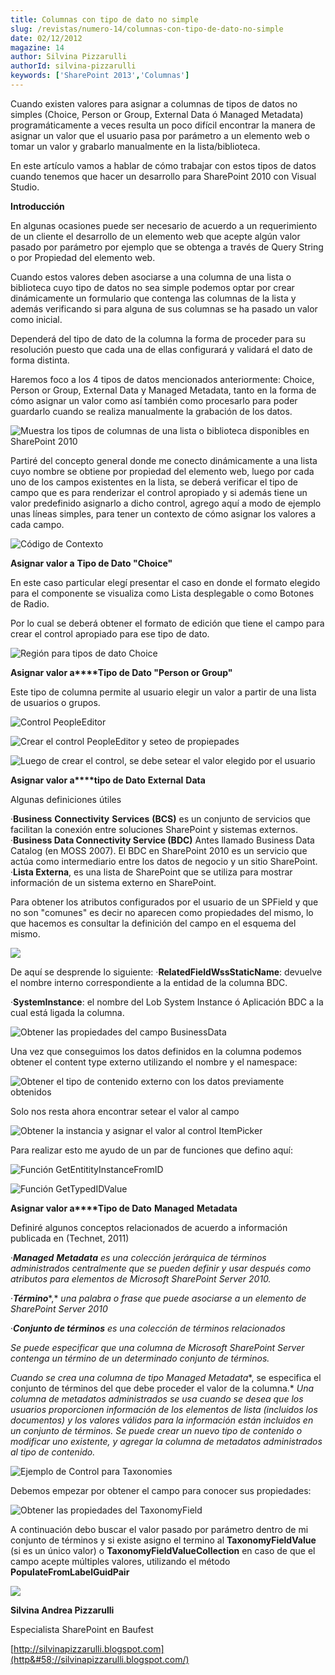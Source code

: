 ```yaml
---
title: Columnas con tipo de dato no simple
slug: /revistas/numero-14/columnas-con-tipo-de-dato-no-simple
date: 02/12/2012
magazine: 14
author: Silvina Pizzarulli
authorId: silvina-pizzarulli
keywords: ['SharePoint 2013','Columnas']
---
```






Cuando existen valores para asignar a columnas de tipos de datos no simples (Choice, Person or Group, External Data ó Managed Metadata) programáticamente a veces resulta un poco difícil encontrar la manera de asignar un valor que el usuario pasa por parámetro a un elemento web o tomar un valor y grabarlo manualmente en la lista/biblioteca.

En este artículo vamos a hablar de cómo trabajar con estos tipos de datos cuando tenemos que hacer un desarrollo para SharePoint 2010 con Visual Studio.

**Introducción**

En algunas ocasiones puede ser necesario de acuerdo a un requerimiento de un cliente el desarrollo de un elemento web que acepte algún valor pasado por parámetro por ejemplo que se obtenga a través de Query String o por Propiedad del elemento web.

Cuando estos valores deben asociarse a una columna de una lista o biblioteca cuyo tipo de datos no sea simple podemos optar por crear dinámicamente un formulario que contenga las columnas de la lista y además verificando si para alguna de sus columnas se ha pasado un valor como inicial.

Dependerá del tipo de dato de la columna la forma de proceder para su resolución puesto que cada una de ellas configurará y validará el dato de forma distinta.

Haremos foco a los 4 tipos de datos mencionados anteriormente: Choice, Person or Group, External Data y Managed Metadata, tanto en la forma de cómo asignar un valor como así también como procesarlo para poder guardarlo cuando se realiza manualmente la grabación de los datos.

![Muestra los tipos de columnas de una lista o biblioteca disponibles en SharePoint 2010](../../../images/numero14/columnas-con-tipo-de-dato-no-simple/image1.png)

Partiré del concepto general donde me conecto dinámicamente a una lista cuyo nombre se obtiene por propiedad del elemento web, luego por cada uno de los campos existentes en la lista, se deberá verificar el tipo de campo que es para renderizar el control apropiado y si además tiene un valor predefinido asignarlo a dicho control, agrego aquí a modo de ejemplo unas líneas simples, para tener un contexto de cómo asignar los valores a cada campo.

![Código de Contexto](../../../images/numero14/columnas-con-tipo-de-dato-no-simple/image2.png)

**Asignar valor a** **Tipo de Dato "****Choice****"**

En este caso particular elegí presentar el caso en donde el formato elegido para el componente se visualiza como Lista desplegable o como Botones de Radio.

Por lo cual se deberá obtener el formato de edición que tiene el campo para crear el control apropiado para ese tipo de dato.

![Región para tipos de dato Choice](../../../images/numero14/columnas-con-tipo-de-dato-no-simple/image3.png)

**Asignar valor a****Tipo de Dato "****Person** **or** **Group****"**

Este tipo de columna permite al usuario elegir un valor a partir de una lista de usuarios o grupos.

![Control PeopleEditor](../../../images/numero14/columnas-con-tipo-de-dato-no-simple/image4.png)

![Crear el control PeopleEditor y seteo de propiepades](../../../images/numero14/columnas-con-tipo-de-dato-no-simple/image5.png)

![Luego de crear el control, se debe setear el valor elegido por el usuario](../../../images/numero14/columnas-con-tipo-de-dato-no-simple/image6.png)

**Asignar valor a****tipo de Dato** **External** **Data**

Algunas definiciones útiles

·**Business** **Connectivity** **Services** **(BCS)** es un conjunto de servicios que facilitan la conexión entre soluciones SharePoint y sistemas externos. 
·**Business Data Connectivity Service (BDC)** Antes llamado Business Data Catalog (en MOSS 2007). El BDC en SharePoint 2010 es un servicio que actúa como intermediario entre los datos de negocio y un sitio SharePoint.
·**Lista Externa**, es una lista de SharePoint que se utiliza para mostrar información de un sistema externo en SharePoint.

Para obtener los atributos configurados por el usuario de un SPField y que no son "comunes" es decir no aparecen como propiedades del mismo, lo que hacemos es consultar la definición del campo en el esquema del mismo.

![](../../../images/numero14/columnas-con-tipo-de-dato-no-simple/image7.png)

De aquí se desprende lo siguiente:
·**RelatedFieldWssStaticName**: devuelve el nombre interno correspondiente a la entidad de la columna BDC.

·**SystemInstance**: el nombre del Lob System Instance ó Aplicación BDC a la cual está ligada la columna.

![Obtener las propiedades del campo BusinessData](../../../images/numero14/columnas-con-tipo-de-dato-no-simple/image8.png)

Una vez que conseguimos los datos definidos en la columna podemos obtener el content type externo utilizando el nombre y el namespace:

![Obtener el tipo de contenido externo con los datos previamente obtenidos](../../../images/numero14/columnas-con-tipo-de-dato-no-simple/image9.png)

Solo nos resta ahora encontrar setear el valor al campo

![Obtener la instancia y asignar el valor al control ItemPicker](../../../images/numero14/columnas-con-tipo-de-dato-no-simple/image10.png)

Para realizar esto me ayudo de un par de funciones que defino aquí:

![Función GetEntitityInstanceFromID ](../../../images/numero14/columnas-con-tipo-de-dato-no-simple/image11.png)

![Función GetTypedIDValue](../../../images/numero14/columnas-con-tipo-de-dato-no-simple/image12.png)

**Asignar valor a****Tipo de Dato** **Managed** **Metadata**

Definiré algunos conceptos relacionados de acuerdo a información publicada en (Technet, 2011)

·***Managed*** ***Metadata*** *es una colección jerárquica de términos administrados centralmente que se pueden definir y usar después como atributos para elementos de Microsoft SharePoint Server 2010.*

·***Término****,* *una palabra o frase que puede asociarse a un elemento de SharePoint Server 2010*

·***Conjunto de términos*** *es una colección de términos relacionados*

*Se puede especificar que una columna de Microsoft SharePoint Server contenga un término de un determinado conjunto de términos.*

*Cuando se crea una columna* *de tipo* *Managed* *Metadata**, se especifica el conjunto de términos del que debe proceder el valor de la columna.* *Una columna de metadatos administrados se usa cuando se desea que los usuarios proporcionen información de los elementos de lista (incluidos los documentos) y los valores válidos para la información están incluidos en un conjunto de términos. Se puede crear un nuevo tipo de contenido o modificar uno existente, y agregar la columna de metadatos administrados al tipo de contenido.*

![Ejemplo de Control para Taxonomies](../../../images/numero14/columnas-con-tipo-de-dato-no-simple/image13.png)

Debemos empezar por obtener el campo para conocer sus propiedades:

![Obtener las propiedades del TaxonomyField](../../../images/numero14/columnas-con-tipo-de-dato-no-simple/image14.png)

A continuación debo buscar el valor pasado por parámetro dentro de mi conjunto de términos y si existe asigno el termino al **TaxonomyFieldValue** (si es un único valor) o **TaxonomyFieldValueCollection** en caso de que el campo acepte múltiples valores, utilizando el método **PopulateFromLabelGuidPair**

![](../../../images/numero14/columnas-con-tipo-de-dato-no-simple/image15.png)



**Silvina Andrea Pizzarulli**

Especialista SharePoint en Baufest

[http://silvinapizzarulli.blogspot.com](http&#58;//silvinapizzarulli.blogspot.com/)


